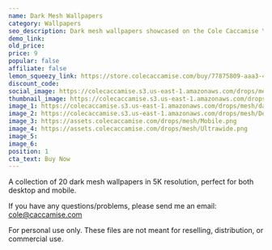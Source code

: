```yaml
---
name: Dark Mesh Wallpapers
category: Wallpapers
seo_description: Dark mesh wallpapers showcased on the Cole Caccamise YouTube channel.
demo_link:
old_price:
price: 9
popular: false
affiliate: false
lemon_squeezy_link: https://store.colecaccamise.com/buy/77875809-aaa3-4789-9ced-8fee71763dfc
discount_code:
social_image: https://colecaccamise.s3.us-east-1.amazonaws.com/drops/mesh/dark-mesh.png
thumbnail_image: https://colecaccamise.s3.us-east-1.amazonaws.com/drops/mesh/dark-mesh.png
image_1: https://colecaccamise.s3.us-east-1.amazonaws.com/drops/mesh/dark-mesh.png
image_2: https://colecaccamise.s3.us-east-1.amazonaws.com/drops/mesh/Desktop.png
image_3: https://assets.colecaccamise.com/drops/mesh/Mobile.png
image_4: https://assets.colecaccamise.com/drops/mesh/Ultrawide.png
image_5:
image_6:
position: 1
cta_text: Buy Now
---
```


A collection of 20 dark mesh wallpapers in 5K resolution, perfect for both
desktop and mobile.

If you have any questions/problems, please send me an email:
[cole@caccamise.com](mailto:cole@caccamise.com)

For personal use only. These files are not meant for reselling, distribution, or
commercial use.
